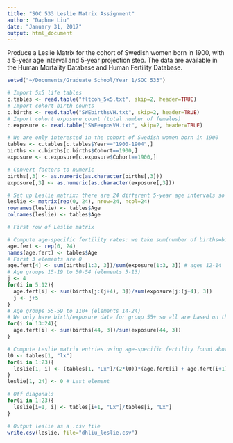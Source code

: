 ```yaml
---
title: "SOC 533 Leslie Matrix Assignment"
author: "Daphne Liu"
date: "January 31, 2017"
output: html_document
---
```


Produce a Leslie Matrix for the cohort of Swedish women born in 1900, with a 5-year age interval and 5-year projection step. The data are available in the Human Mortality Database and Human Fertility Database. 

```r
setwd("~/Documents/Graduate School/Year 1/SOC 533")

# Import 5x5 life tables
c.tables <- read.table("fltcoh_5x5.txt", skip=2, header=TRUE)
# Import cohort birth counts
c.births <- read.table("SWEbirthsVH.txt", skip=2, header=TRUE)
# Import cohort exposure count (total number of females)
c.exposure <- read.table("SWEexposVH.txt", skip=2, header=TRUE)

# We are only interested in the cohort of Swedish women born in 1900
tables <- c.tables[c.tables$Year=="1900-1904",]
births <- c.births[c.births$Cohort==1900,]
exposure <- c.exposure[c.exposure$Cohort==1900,]

# Convert factors to numeric
births[,3] <- as.numeric(as.character(births[,3]))
exposure[,3] <- as.numeric(as.character(exposure[,3]))

# Set up Leslie matrix: there are 24 different 5-year age intervals so our matrix will be 24x24
leslie <- matrix(rep(0, 24), nrow=24, ncol=24)
rownames(leslie) <- tables$Age
colnames(leslie) <- tables$Age
```


```r
# First row of Leslie matrix

# Compute age-specific fertility rates: we take sum(number of births=birth counts) and divide by sum(total number of people SWEexposVH.txt = nLx) over the 5 year period for each of the 24 age groups
age.fert <- rep(0, 24)
names(age.fert) <- tables$Age
# First 3 elements are 0
age.fert[4] <- sum(births[1:3, 3])/sum(exposure[1:3, 3]) # ages 12-14
# Age groups 15-19 to 50-54 (elements 5-13)
j <- 4
for(i in 5:12){
  age.fert[i] <- sum(births[j:(j+4), 3])/sum(exposure[j:(j+4), 3])
  j <- j+5
}
# Age groups 55-59 to 110+ (elements 14-24) 
# We only have birth/exposure data for group 55+ so all are based on the same row in birth/exposure datasets
for(i in 13:24){
  age.fert[i] <- sum(births[44, 3])/sum(exposure[44, 3])
}

# Compute Leslie matrix entries using age-specific fertility found above and elements from the life table
l0 <- tables[1, "lx"]
for(i in 1:23){
  leslie[1, i] <- (tables[1, "Lx"]/(2*l0))*(age.fert[i] + age.fert[i+1]*(tables[i+1, "Lx"]/tables[i, "Lx"]))
}
leslie[1, 24] <- 0 # Last element
```

```r
# Off diagonals
for(i in 1:23){
  leslie[i+1, i] <- tables[i+1, "Lx"]/tables[i, "Lx"]
}
```

```r
# Output leslie as a .csv file
write.csv(leslie, file="dhliu_leslie.csv")
```

